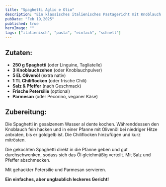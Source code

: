 ```yaml
---
title: "Spaghetti Aglio e Olio"
description: "Ein klassisches italienisches Pastagericht mit Knoblauch und Olivenöl – schnell und köstlich."
pubDate: "Feb 19,2025"
published: true
heroImage: ""
tags: ["italienisch", "pasta", "einfach", "schnell"]
---
```


## Zutaten:
- **250 g Spaghetti** (oder Linguine, Tagliatelle)
- **3 Knoblauchzehen** (oder Knoblauchpulver)
- **5 EL Olivenöl** (extra nativ)
- **1 TL Chiliflocken** (oder frische Chili)
- **Salz & Pfeffer** (nach Geschmack)
- **Frische Petersilie** (optional)
- **Parmesan** (oder Pecorino, veganer Käse)

## Zubereitung:
Die Spaghetti in gesalzenem Wasser al dente kochen. Währenddessen den Knoblauch fein hacken und in einer Pfanne mit Olivenöl bei niedriger Hitze anbraten, bis er goldgelb ist. Die Chiliflocken hinzufügen und kurz mitrösten.

Die gekochten Spaghetti direkt in die Pfanne geben und gut durchschwenken, sodass sich das Öl gleichmäßig verteilt. Mit Salz und Pfeffer abschmecken.

Mit gehackter Petersilie und Parmesan servieren.  

**Ein einfaches, aber unglaublich leckeres Gericht!**
